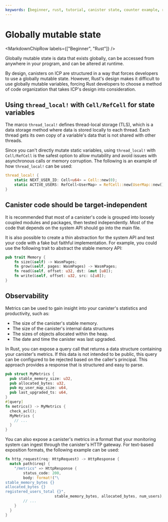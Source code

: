 ```yaml
---
keywords: [beginner, rust, tutorial, canister state, counter example, rust canister state]
---
```



# Globally mutable state

<MarkdownChipRow labels={["Beginner", "Rust"]} />

Globally mutable state is data that exists globally, can be accessed from anywhere in your program, and can be altered at runtime.

By design, canisters on ICP are structured in a way that forces developers to use a globally mutable state. However, Rust's design makes it difficult to use globally mutable variables, forcing Rust developers to choose a method of code organization that takes ICP's design into consideration.

## Using `thread_local!` with `Cell/RefCell` for state variables

The marco `thread_local!` defines thread-local storage (TLS), which is a data storage method where data is stored locally to each thread. Each thread gets its own copy of a variable's data that is not shared with other threads.

Since you can't directly mutate static variables, using `thread_local!` with `Cell/RefCell` is the safest option to allow mutability and avoid issues with asynchronous calls or memory corruption. The following is an example of how `thread_local!` can be used:

```rust
thread_local! {
    static NEXT_USER_ID: Cell<u64> = Cell::new(0);
    static ACTIVE_USERS: RefCell<UserMap> = RefCell::new(UserMap::new());
}
```

## Canister code should be target-independent

It is recommended that most of a canister's code is grouped into loosely coupled modules and packages, then tested independently. Most of the code that depends on the system API should go into the main file.

It is also possible to create a thin abstraction for the system API and test your code with a fake but faithful implementation. For example, you could use the following trait to abstract the stable memory API:

```rust
pub trait Memory {
    fn size(&self) -> WasmPages;
    fn grow(&self, pages: WasmPages) -> WasmPages;
    fn read(&self, offset: u32, dst: &mut [u8]);
    fn write(&self, offset: u32, src: &[u8]);
}
```

## Observability

Metrics can be used to gain insight into your canister's statistics and productivity, such as:

- The size of the canister's stable memory.
- The size of the canister's internal data structures
- The sizes of objects allocated within the heap.
- The date and time the canister was last upgraded.

In Rust, you can expose a query call that returns a data structure containing your canister's metrics. If this data is not intended to be public, this query can be configured to be rejected based on the caller's principal. This approach provides a response that is structured and easy to parse.

```rust
pub struct MyMetrics {
  pub stable_memory_size: u32,
  pub allocated_bytes: u32,
  pub my_user_map_size: u64,
  pub last_upgraded_ts: u64,
}
#[query]
fn metrics() -> MyMetrics {
  check_acl();
  MyMetrics {
    // ...
  }
}
```

You can also expose a canister's metrics in a format that your monitoring system can ingest through the canister's HTTP gateway. For text-based exposition formats, the following example can be used:

```rust
fn http_request(req: HttpRequest) -> HttpResponse {
  match path(&req) {
    "/metrics" => HttpResponse {
        status_code: 200,
        body: format!("\
stable_memory_bytes {}
allocated_bytes {}
registered_users_total {}",
                      stable_memory_bytes, allocated_bytes, num_users),
        // ...
    }
  }
}
```


